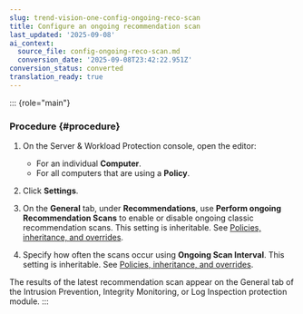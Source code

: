 ```yaml
---
slug: trend-vision-one-config-ongoing-reco-scan
title: Configure an ongoing recommendation scan
last_updated: '2025-09-08'
ai_context:
  source_file: config-ongoing-reco-scan.md
  conversion_date: '2025-09-08T23:42:22.951Z'
conversion_status: converted
translation_ready: true
---
```


::: {role="main"}
### Procedure {#procedure}

1.  On the Server & Workload Protection console, open the editor:

    - For an individual **Computer**.
    - For all computers that are using a **Policy**.

2.  Click **Settings**.

3.  On the **General** tab, under **Recommendations**, use **Perform ongoing Recommendation Scans** to enable or disable ongoing classic recommendation scans. This setting is inheritable. See [Policies, inheritance, and overrides](policies-inheritance-overrides.mdx).

4.  Specify how often the scans occur using **Ongoing Scan Interval**. This setting is inheritable. See [Policies, inheritance, and overrides](policies-inheritance-overrides.mdx).

The results of the latest recommendation scan appear on the General tab of the Intrusion Prevention, Integrity Monitoring, or Log Inspection protection module.
:::
